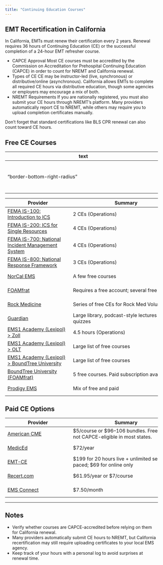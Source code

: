 ```yaml
---
title: "Continuing Education Courses"
---
```


## EMT Recertification in California

In California, EMTs must renew their certification every 2 years. Renewal requires 36 hours of Continuing Education (CE) or the successful completion of a 24-hour EMT refresher course.  

- CAPCE Approval
  Most CE courses must be accredited by the Commission on Accreditation for Prehospital Continuing Education (CAPCE) in order to count for NREMT and California renewal.  
- Types of CE
  CE may be instructor-led (live, synchronous) or distributive/online (asynchronous). California allows EMTs to complete all required CE hours via distributive education, though some agencies or employers may encourage a mix of both.  
- NREMT Requirements 
  If you are nationally registered, you must also submit your CE hours through NREMT’s platform. Many providers automatically report CE to NREMT, while others may require you to upload completion certificates manually.  

Don’t forget that standard certifications like BLS CPR renewal can also count toward CE hours.



## Free CE Courses

| <span style="display: inline-block; width:500px">text</span> | description                           |
| --------------------------------------- | ------------------------------------- |
| "border-bottom-right-radius"            | Defines the shape of the bottom-right |

| <span style="display: inline-block; width:200px">Provider</span> | <span style="display: inline-block; width:350px">Summary</span> | Verified |
|----------|---------|----------|
| [FEMA IS-100: Introduction to ICS](https://www.firstrespondertraining.gov/frts/npccatalog?id=2304) | 2 CEs (Operations) | Mar 2025 |
| [FEMA IS-200: ICS for Single Resources](https://www.firstrespondertraining.gov/frts/npccatalog?id=2322) | 4 CEs (Operations) | Mar 2025 |
| [FEMA IS-700: National Incident Management System](https://www.firstrespondertraining.gov/frts/npccatalog?id=2404) | 4 CEs (Operations) | Mar 2025 |
| [FEMA IS-800: National Response Framework](https://www.firstrespondertraining.gov/frts/npccatalog?id=2413) | 3 CEs (Operations) | Apr 2025 |
| [NorCal EMS](https://norcalems.learnworlds.com/) | A few free courses | Sep 2025 |
| [FOAMfrat](https://www.foamfrat.com/paramedic-refresher-course) | Requires a free account; several free modules | Sep 2025 |
| [Rock Medicine](https://sites.google.com/view/rock-medicine-new/education?authuser=0&pli=1) | Series of free CEs for Rock Med Volunteers | Sep 2025 |
| [Guardian](https://guardian-you.com/) | Large library, podcast-style lectures with quizzes | Mar 2025 |
| [EMS1 Academy (Lexipol) > Zoll](https://zoll.ems1academy.com/) | 4.5 hours (Operations) | Mar 2025 |
| [EMS1 Academy (Lexipol) > OLT](https://olt.ems1academy.com/) | Large list of free courses | Mar 2025 |
| [EMS1 Academy (Lexipol) > BoundTree University](https://btu.ems1academy.com/) | Large list of free courses | Mar 2025 |
| [BoundTree University (FOAMfrat)](https://www.boundtree.com/education) | 5 free courses. Paid subscription available | Mar 2025 |
| [Prodigy EMS](https://www.prodigyems.com/) | Mix of free and paid | Mar 2025 |


## Paid CE Options

| <span style="display: inline-block; width:200px">Provider</span> | <span style="display: inline-block; width:350px">Summary</span> | Verified |
|----------|---------|----------|
| [American CME](https://americancme.org/capce-courses/) | $5/course or $96–106 bundles. Free courses not CAPCE-eligible in most states. | Mar 2025 |
| [MedicEd](https://mediced.com/index.asp) | $72/year | Mar 2025 |
| [EMT-CE](https://emt-ce.com/) | $199 for 20 hours live + unlimited self-paced; $69 for online only | Mar 2025 |
| [Recert.com](https://www.recert.com/) | $61.95/year or $7/course | Mar 2025 |
| [EMS Connect](https://www.emsconnect.org/about/individuals) | $7.50/month | Mar 2025 |

---

## Notes
- Verify whether courses are CAPCE-accredited before relying on them for California renewal.  
- Many providers automatically submit CE hours to NREMT, but California recertification may still require uploading certificates to your local EMS agency.  
- Keep track of your hours with a personal log to avoid surprises at renewal time.  

